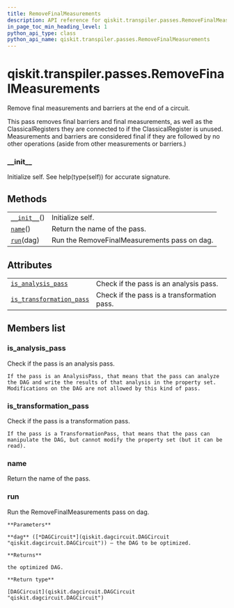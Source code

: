 ```yaml
---
title: RemoveFinalMeasurements
description: API reference for qiskit.transpiler.passes.RemoveFinalMeasurements
in_page_toc_min_heading_level: 1
python_api_type: class
python_api_name: qiskit.transpiler.passes.RemoveFinalMeasurements
---
```


<span id="qiskit-transpiler-passes-removefinalmeasurements" />

# qiskit.transpiler.passes.RemoveFinalMeasurements

<Class id="qiskit.transpiler.passes.RemoveFinalMeasurements" isDedicatedPage={true} github="https://github.com/qiskit/qiskit/tree/stable/0.16/qiskit/transpiler/passes/utils/remove_final_measurements.py" signature="RemoveFinalMeasurements(*args, **kwargs)" modifiers="class">
  Remove final measurements and barriers at the end of a circuit.

  This pass removes final barriers and final measurements, as well as the ClassicalRegisters they are connected to if the ClassicalRegister is unused. Measurements and barriers are considered final if they are followed by no other operations (aside from other measurements or barriers.)

  ### \_\_init\_\_

  <Function id="qiskit.transpiler.passes.RemoveFinalMeasurements.__init__" signature="__init__()">
    Initialize self. See help(type(self)) for accurate signature.
  </Function>

  ## Methods

  |                                                                                                                                        |                                              |
  | -------------------------------------------------------------------------------------------------------------------------------------- | -------------------------------------------- |
  | [`__init__`](#qiskit.transpiler.passes.RemoveFinalMeasurements.__init__ "qiskit.transpiler.passes.RemoveFinalMeasurements.__init__")() | Initialize self.                             |
  | [`name`](#qiskit.transpiler.passes.RemoveFinalMeasurements.name "qiskit.transpiler.passes.RemoveFinalMeasurements.name")()             | Return the name of the pass.                 |
  | [`run`](#qiskit.transpiler.passes.RemoveFinalMeasurements.run "qiskit.transpiler.passes.RemoveFinalMeasurements.run")(dag)             | Run the RemoveFinalMeasurements pass on dag. |

  ## Attributes

  |                                                                                                                                                                                |                                             |
  | ------------------------------------------------------------------------------------------------------------------------------------------------------------------------------ | ------------------------------------------- |
  | [`is_analysis_pass`](#qiskit.transpiler.passes.RemoveFinalMeasurements.is_analysis_pass "qiskit.transpiler.passes.RemoveFinalMeasurements.is_analysis_pass")                   | Check if the pass is an analysis pass.      |
  | [`is_transformation_pass`](#qiskit.transpiler.passes.RemoveFinalMeasurements.is_transformation_pass "qiskit.transpiler.passes.RemoveFinalMeasurements.is_transformation_pass") | Check if the pass is a transformation pass. |

  ## Members list

  ### is\_analysis\_pass

  <Attribute id="qiskit.transpiler.passes.RemoveFinalMeasurements.is_analysis_pass">
    Check if the pass is an analysis pass.

    If the pass is an AnalysisPass, that means that the pass can analyze the DAG and write the results of that analysis in the property set. Modifications on the DAG are not allowed by this kind of pass.
  </Attribute>

  ### is\_transformation\_pass

  <Attribute id="qiskit.transpiler.passes.RemoveFinalMeasurements.is_transformation_pass">
    Check if the pass is a transformation pass.

    If the pass is a TransformationPass, that means that the pass can manipulate the DAG, but cannot modify the property set (but it can be read).
  </Attribute>

  ### name

  <Function id="qiskit.transpiler.passes.RemoveFinalMeasurements.name" signature="name()">
    Return the name of the pass.
  </Function>

  ### run

  <Function id="qiskit.transpiler.passes.RemoveFinalMeasurements.run" signature="run(dag)">
    Run the RemoveFinalMeasurements pass on dag.

    **Parameters**

    **dag** ([*DAGCircuit*](qiskit.dagcircuit.DAGCircuit "qiskit.dagcircuit.DAGCircuit")) – the DAG to be optimized.

    **Returns**

    the optimized DAG.

    **Return type**

    [DAGCircuit](qiskit.dagcircuit.DAGCircuit "qiskit.dagcircuit.DAGCircuit")
  </Function>
</Class>

